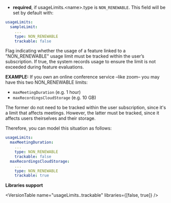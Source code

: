 
- **required**, if usageLimits.\<name\>.type is `NON_RENEWABLE`. This field will be set by default with:
```yaml
usageLimits:
  sampleLimit:
    ...
    type: NON_RENEWABLE
    trackable: false
```

Flag indicating whether the usage of a feature linked to a "NON_RENEWABLE" usage limit must be tracked within the user’s subscription. If true, the system records usage to ensure the limit is not exceeded during feature evaluations.

**EXAMPLE:** If you own an online conference service –like zoom– you may have this two NON_RENEWABLE limits:

- `maxMeetingDuration` (e.g. 1 hour)
- `maxRecordingsCloudStorage` (e.g. 10 GB)

The former do not need to be tracked within the user subscription, since it's a limit that affects meetings.
However, the latter must be tracked, since it affects users theirselves and their storage. 

Therefore, you can model this situation as follows:

```yaml
usageLimits:
  maxMeetingDuration:
    ...
    type: NON_RENEWABLE
    trackable: false
  maxRecordingsCloudStorage:
    ...
    type: NON_RENEWABLE
    trackable: true
```

**Libraries support**

<VersionTable name="usageLimits.<name>.trackable" libraries={[false, true]} />